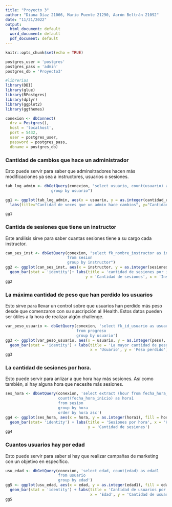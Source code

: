 ```yaml
---
title: "Proyecto 3"
author: "Diana Díaz 21066, Mario Puente 21290, Aarón Beltrán 21092"
date: "11/21/2022"
output:
  html_document: default
  word_document: default
  pdf_document: default
---
```


```r
knitr::opts_chunk$set(echo = TRUE)
```



```r
postgres_user = 'postgres'
postgres_pass = 'admin'
postgres_db = 'Proyecto3'

#librerias
library(DBI)
library(glue)
library(RPostgres)
library(dplyr)
library(ggplot2)
library(ggthemes)

```

```r
conexion <- dbConnect(
  drv = Postgres(),
  host = 'localhost', 
  port = 5432,
  user = postgres_user,
  password = postgres_pass,
  dbname = postgres_db)
```

### Cantidad de cambios que hace un administrador
Esto puede servir para saber que adminsitradores hacen más modificaciones ya sea
a instructores, usuarios o sesiones.

```r
tab_log_admin <- dbGetQuery(conexion, "select usuario, count(usuario) as cantidad_usuario  from log_admin 
                    group by usuario")

gg1 <- ggplot(tab_log_admin, aes(x = usuario, y = as.integer(cantidad_usuario), fill = usuario)) + geom_bar(stat= 'identity')+
  labs(title="Cantidad de veces que un admin hace cambios", y="Cantidad de cambios por usuario", x="Usuario")

gg1  
```


### Cantida de sesiones que tiene un instructor
Este análisis sirve para saber cuantas sesiones tiene a su cargo cada instructor.

```r
can_ses_inst <- dbGetQuery(conexion, "select fk_nombre_instructor as instructor, count(fk_nombre_instructor) as sesiones
                           from sesion
                           group by instructor")
gg2 <- ggplot(can_ses_inst, aes(x = instructor, y = as.integer(sesiones), fill = instructor)) +
  geom_bar(stat = 'identity')+ labs(title = 'cantidad de sesiones por instructor',
                                   y = 'Cantidad de sesiones', x = 'Instructor')
gg2

```


### La máxima cantidad de peso que han perdido los usuarios
Esto sirve para llevar un control sobre que usuarios han perdido más peso desde
que comenzaron con su suscripción al IHealth. Estos datos pueden ser útiles a la 
hora de realizar algún challenge.

```r
var_peso_usuario <- dbGetQuery(conexion, 'select fk_id_usuario as usuario, min(diferencia_sem) as peso
                               from progreso
                               group by usuario')
gg3 <- ggplot(var_peso_usuario, aes(x = usuario, y = as.integer(peso), fill = usuario)) + 
  geom_bar(stat = 'identity') + labs(title = 'La mayor cantidad de peso perdido por usuario',
                                     x = 'Usuario', y = 'Peso perdido')
gg3
```


### La cantidad de sesiones por hora.
Esto puede servir para anlizar a que hora hay más sesiones. Así como también, si
hay alguna hora que necesite más sesiones. 

```r
ses_hora <- dbGetQuery(conexion, 'select extract (hour from fecha_hora_inicio) as hora,
                       count(fecha_hora_inicio) as hora1
                       from sesion
                       group by hora
                       order by hora asc')
gg4 <- ggplot(ses_hora, aes(x = hora, y = as.integer(hora1), fill = hora)) +
  geom_bar(stat= 'identity') + labs(title = 'Sesiones por hora', x = 'Hora',
                                    y = 'Cantidad de sesiones')
gg4
```


### Cuantos usuarios hay por edad
Esto puede servir para saber si hay que realizar campañas de marketing con un objetivo 
en específico. 

```r
usu_edad <- dbGetQuery(conexion, 'select edad, count(edad) as edad1
                       from usuario
                       group by edad')
gg5 <- ggplot(usu_edad, aes(x = edad, y = as.integer(edad1), fill = edad)) +
  geom_bar(stat = 'identity') + labs(title = 'Cantidad de usuarios por edad', 
                                     x = 'Edad', y = 'Cantidad de usuarios')
gg5
```



